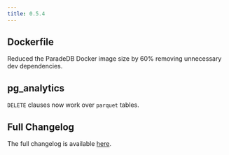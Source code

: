 ```yaml
---
title: 0.5.4
---
```


## Dockerfile

Reduced the ParadeDB Docker image size by 60% removing unnecessary dev dependencies.

## pg_analytics

`DELETE` clauses now work over `parquet` tables.

## Full Changelog

The full changelog is available [here](https://github.com/paradedb/paradedb/releases/tag/v0.5.4).
